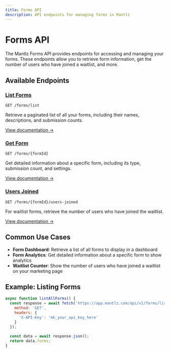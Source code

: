 ```yaml
---
title: Forms API
description: API endpoints for managing forms in Mantlz
---
```


# Forms API

The Mantlz Forms API provides endpoints for accessing and managing your forms. These endpoints allow you to retrieve form information, get the number of users who have joined a waitlist, and more.

## Available Endpoints

### [List Forms](/docs/api-reference/forms/list)

```
GET /forms/list
```

Retrieve a paginated list of all your forms, including their names, descriptions, and submission counts.

[View documentation →](/docs/api-reference/forms/list)

### [Get Form](/docs/api-reference/forms/get)

```
GET /forms/{formId}
```

Get detailed information about a specific form, including its type, submission count, and settings.

[View documentation →](/docs/api-reference/forms/get)

### [Users Joined](/docs/api-reference/forms/users-joined)

```
GET /forms/{formId}/users-joined
```

For waitlist forms, retrieve the number of users who have joined the waitlist.

[View documentation →](/docs/api-reference/forms/users-joined)

## Common Use Cases

- **Form Dashboard**: Retrieve a list of all forms to display in a dashboard
- **Form Analytics**: Get detailed information about a specific form to show analytics
- **Waitlist Counter**: Show the number of users who have joined a waitlist on your marketing page

## Example: Listing Forms

```javascript
async function listAllForms() {
  const response = await fetch('https://app.mantlz.com/api/v1/forms/list', {
    method: 'GET',
    headers: {
      'X-API-Key': 'mk_your_api_key_here'
    }
  });
  
  const data = await response.json();
  return data.forms;
}
``` 